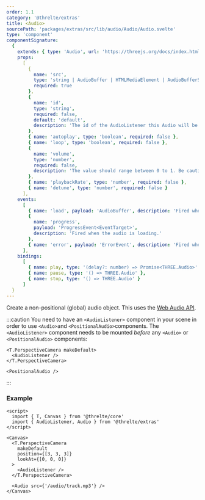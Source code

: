 ```yaml
---
order: 1.1
category: '@threlte/extras'
title: <Audio>
sourcePath: 'packages/extras/src/lib/audio/Audio/Audio.svelte'
type: 'component'
componentSignature:
  {
    extends: { type: 'Audio', url: 'https://threejs.org/docs/index.html#api/en/audio/Audio' },
    props:
      [
        {
          name: 'src',
          type: 'string | AudioBuffer | HTMLMediaElement | AudioBufferSourceNode | MediaStream',
          required: true
        },
        {
          name: 'id',
          type: 'string',
          required: false,
          default: 'default',
          description: 'The id of the AudioListener this Audio will be attached to.'
        },
        { name: 'autoplay', type: 'boolean', required: false },
        { name: 'loop', type: 'boolean', required: false },
        {
          name: 'volume',
          type: 'number',
          required: false,
          description: 'The value should range between 0 to 1. Be cautious, values outside this range might cause unintended loudness.'
        },
        { name: 'playbackRate', type: 'number', required: false },
        { name: 'detune', type: 'number', required: false }
      ],
    events:
      [
        { name: 'load', payload: 'AudioBuffer', description: 'Fired when the audio has loaded.' },
        {
          name: 'progress',
          payload: 'ProgressEvent<EventTarget>',
          description: 'Fired when the audio is loading.'
        },
        { name: 'error', payload: 'ErrorEvent', description: 'Fired when the audio fails to load.' }
      ],
    bindings:
      [
        { name: play, type: '(delay?: number) => Promise<THREE.Audio>' },
        { name: pause, type: '() => THREE.Audio' },
        { name: stop, type: '() => THREE.Audio' }
      ]
  }
---
```


Create a non-positional (global) audio object.
This uses the [Web Audio API](https://developer.mozilla.org/en-US/Web/API/Web_Audio_API).

:::caution
You need to have an `<AudioListener>` component in your scene in order to use `<Audio>`and `<PositionalAudio>`components. The `<AudioListener>` component needs to be mounted _before_ any `<Audio>` or `<PositionalAudio>` components:

```svelte
<T.PerspectiveCamera makeDefault>
  <AudioListener />
</T.PerspectiveCamera>

<PositionalAudio />
```

:::

### Example

```svelte
<script>
  import { T, Canvas } from '@threlte/core'
  import { AudioListener, Audio } from '@threlte/extras'
</script>

<Canvas>
  <T.PerspectiveCamera
    makeDefault
    position={[3, 3, 3]}
    lookAt={[0, 0, 0]}
  >
    <AudioListener />
  </T.PerspectiveCamera>

  <Audio src={'/audio/track.mp3'} />
</Canvas>
```
